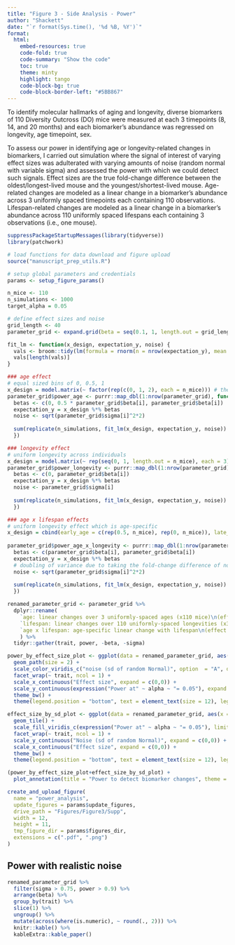 ```yaml
---
title: "Figure 3 - Side Analysis - Power"
author: "Shackett"
date: "`r format(Sys.time(), '%d %B, %Y')`"
format:
  html:
    embed-resources: true
    code-fold: true
    code-summary: "Show the code"
    toc: true
    theme: minty
    highlight: tango
    code-block-bg: true
    code-block-border-left: "#5BB867"
---
```


To identify molecular hallmarks of aging and longevity, diverse biomarkers of 110 Diversity Outcross (DO) mice were measured at each 3 timepoints (8, 14, and 20 months) and each biomarker's abundance was regressed on longevity, age timepoint, sex. 

To assess our power in identifying age or longevity-related changes in biomarkers, I carried out simulation where the signal of interest of varying effect sizes was adulterated with varying amounts of noise (random normal with variable sigma) and assessed the power with which we could detect such signals. Effect sizes are the true fold-change difference between the oldest/longest-lived mouse and the youngest/shortest-lived mouse. Age-related changes are modeled as a linear change in a biomarker's abundance across 3 uniformly spaced timepoints each containing 110 observations. Lifespan-related changes are modeled as a linear change in a biomarker's abundance across 110 uniformly spaced lifespans each containing 3 observations (i.e., one mouse).

```r
suppressPackageStartupMessages(library(tidyverse))
library(patchwork)

# load functions for data download and figure upload
source("manuscript_prep_utils.R")

# setup global parameters and credentials
params <- setup_figure_params()
```

```r
n_mice <- 110
n_simulations <- 1000
target_alpha = 0.05

# define effect sizes and noise
grid_length <- 40
parameter_grid <- expand.grid(beta = seq(0.1, 1, length.out = grid_length), sigma = seq(0.1, 1.2, length.out = grid_length))

fit_lm <- function(x_design, expectation_y, noise) {
  vals <- broom::tidy(lm(formula = rnorm(n = nrow(expectation_y), mean = expectation_y, sd = noise) ~ x_design + 0))$p.value
  vals[length(vals)]
}

### age effect
# equal sized bins of 0, 0.5, 1
x_design = model.matrix(~ factor(rep(c(0, 1, 2), each = n_mice))) # these are just indexes 
parameter_grid$power_age <- purrr::map_dbl(1:nrow(parameter_grid), function(i) {
  betas <- c(0, 0.5 * parameter_grid$beta[i], parameter_grid$beta[i])
  expectation_y = x_design %*% betas
  noise <- sqrt(parameter_grid$sigma[i]^2*2)
  
  sum(replicate(n_simulations, fit_lm(x_design, expectation_y, noise)) < target_alpha)/n_simulations
  })

### longevity effect
# uniform longevity across individuals
x_design = model.matrix(~ rep(seq(0, 1, length.out = n_mice), each = 3))
parameter_grid$power_longevity <- purrr::map_dbl(1:nrow(parameter_grid), function(i) {
  betas <- c(0, parameter_grid$beta[i])
  expectation_y = x_design %*% betas
  noise <- parameter_grid$sigma[i]
  
  sum(replicate(n_simulations, fit_lm(x_design, expectation_y, noise)) < target_alpha)/n_simulations
  })

### age x lifespan effects
# uniform longevity effect which is age-specific
x_design = cbind(early_age = c(rep(0.5, n_mice), rep(0, n_mice)), late_age = c(rep(0, n_mice), rep(1, n_mice))) * rep(seq(0, 1, length.out = n_mice), times = 2)
  
parameter_grid$power_age_x_longevity <- purrr::map_dbl(1:nrow(parameter_grid), function(i) {
  betas <- c(parameter_grid$beta[i], parameter_grid$beta[i])
  expectation_y = x_design %*% betas
  # doubling of variance due to taking the fold-change difference of normals
  noise <- sqrt(parameter_grid$sigma[i]^2*2)
  
  sum(replicate(n_simulations, fit_lm(x_design, expectation_y, noise)) < target_alpha)/n_simulations
  })


```

```r
renamed_parameter_grid <- parameter_grid %>%
  dplyr::rename(
    `age: linear changes over 3 uniformly-spaced ages (x110 mice)\n(effect is oldest - youngest)` = power_age,
    `lifespan: linear changes over 110 uniformly-spaced longevities (x3 ages)\n(effect is longest - shortest lived)` = power_longevity,
    `age x lifespan: age-specific linear change with lifespan\n(effect is longest - shortest lived in old animals)` = power_age_x_longevity
    ) %>%
  tidyr::gather(trait, power, -beta, -sigma)

power_by_effect_size_plot <- ggplot(data = renamed_parameter_grid, aes(x = beta, y = power, color = sigma, group = sigma)) + 
  geom_path(size = 2) +
  scale_color_viridis_c("noise (sd of random Normal)", option  = "A", direction = -1) +
  facet_wrap(~ trait, ncol = 1) +
  scale_x_continuous("Effect size", expand = c(0,0)) +
  scale_y_continuous(expression("Power at" ~ alpha ~ "= 0.05"), expand = c(0,0)) +
  theme_bw() +
  theme(legend.position = "bottom", text = element_text(size = 12), legend.key.size = grid::unit(1, "cm"))

effect_size_by_sd_plot <- ggplot(data = renamed_parameter_grid, aes(x = beta, y = sigma, fill = power)) + 
  geom_tile() +
  scale_fill_viridis_c(expression("Power at" ~ alpha ~ "= 0.05"), limits = c(0,1), option = "F") +
  facet_wrap(~ trait, ncol = 1) +
  scale_y_continuous("Noise (sd of random Normal)", expand = c(0,0)) +
  scale_x_continuous("Effect size", expand = c(0,0)) +
  theme_bw() +
  theme(legend.position = "bottom", text = element_text(size = 12), legend.key.size = grid::unit(1, "cm"))

(power_by_effect_size_plot+effect_size_by_sd_plot) + 
  plot_annotation(title = "Power to detect biomarker changes", theme = theme(text = element_text(size = 20)), tag_levels = 'A')

create_and_upload_figure(
  name = "power_analysis",
  update_figures = params$update_figures,
  drive_path = "Figures/Figure3/Supp",
  width = 12,
  height = 11,
  tmp_figure_dir = params$figures_dir,
  extensions = c(".pdf", ".png")
)

```

## Power with realistic noise

```r
renamed_parameter_grid %>%
  filter(sigma > 0.75, power > 0.9) %>%
  arrange(beta) %>%
  group_by(trait) %>%
  slice(1) %>%
  ungroup() %>%
  mutate(across(where(is.numeric), ~ round(., 2))) %>%
  knitr::kable() %>%
  kableExtra::kable_paper()

```
